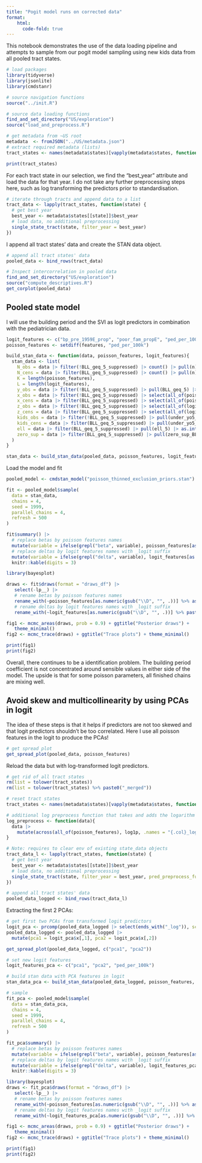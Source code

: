 ```yaml
---
title: "Pogit model runs on corrected data"
format:
    html:
      code-fold: true
---
```


This notebook demonstrates the use of the data loading pipeline and attempts to sample from our pogit model sampling using new kids data from all pooled tract states.

```r
# load packages
library(tidyverse)
library(jsonlite)
library(cmdstanr)

# source navigation functions
source("../init.R")

# source data loading functions
find_and_set_directory("US/exploration")
source("load_and_preprocess.R")
```

```r
# get metadata from ~US root
metadata  <- fromJSON("../US/metadata.json")
# extract required metadata (lists)
tract_states <- names(metadata$states)[vapply(metadata$states, function(x) x$geography == "tract" && is.null(x$issues), logical(1))]

print(tract_states)
```

For each tract state in our selection, we find the "best_year" attribute and load the data for that year. I do not take any further preprocessing steps here, such as log transforming the predictors prior to standardisation.

```r
# iterate through tracts and append data to a list
tract_data <- lapply(tract_states, function(state) {
  # get best year
  best_year <- metadata$states[[state]]$best_year
  # load data, no additional preprocessing
  single_state_tract(state, filter_year = best_year)
})
```

I append all tract states' data and create the STAN data object.

```r
# append all tract states' data
pooled_data <- bind_rows(tract_data)

# Inspect intercorrelation in pooled data
find_and_set_directory("US/exploration")
source("compute_descriptives.R")
get_corplot(pooled_data)
```

## Pooled state model

I will use the building period and the SVI as logit predictors in combination with the pediatrician data.

```r
logit_features <- c("bp_pre_1959E_prop", "poor_fam_propE", "ped_per_100k")
poisson_features <- setdiff(features, "ped_per_100k")

build_stan_data <- function(data, poisson_features, logit_features){
  stan_data <- list(
    N_obs = data |> filter(!BLL_geq_5_suppressed) |> count() |> pull(n),
    N_cens = data |> filter(BLL_geq_5_suppressed) |> count() |> pull(n),
    K = length(poisson_features),
    L = length(logit_features),
    y_obs = data |> filter(!BLL_geq_5_suppressed) |> pull(BLL_geq_5) |> as.numeric(),
    x_obs = data |> filter(!BLL_geq_5_suppressed) |> select(all_of(poisson_features)),
    x_cens = data |> filter(BLL_geq_5_suppressed) |> select(all_of(poisson_features)),
    z_obs = data |> filter(!BLL_geq_5_suppressed) |> select(all_of(logit_features)),
    z_cens = data |> filter(BLL_geq_5_suppressed) |> select(all_of(logit_features)),
    kids_obs = data |> filter(!BLL_geq_5_suppressed) |> pull(under_yo5_ppl),
    kids_cens = data |> filter(BLL_geq_5_suppressed) |> pull(under_yo5_ppl),
    ell = data |> filter(BLL_geq_5_suppressed) |> pull(ell_5) |> as.integer(),
    zero_sup = data |> filter(BLL_geq_5_suppressed) |> pull(zero_sup_BLL_5) |> as.integer()
  )
}

stan_data <- build_stan_data(pooled_data, poisson_features, logit_features)
```

Load the model and fit

```r
pooled_model <- cmdstan_model("poisson_thinned_exclusion_priors.stan")

fit <- pooled_model$sample(
  data = stan_data, 
  chains = 4,
  seed = 1999,
  parallel_chains = 4,
  refresh = 500
)
```

```r
fit$summary() |> 
  # replace betas by poisson features names
  mutate(variable = ifelse(grepl("beta", variable), poisson_features[as.numeric(gsub("\\D", "", variable))], variable)) |>
  # replace deltas by logit features names with _logit suffix
  mutate(variable = ifelse(grepl("delta", variable), logit_features[as.numeric(gsub("\\D", "", variable))] %>% paste0("_logit"), variable)) |> 
  knitr::kable(digits = 3)
```

```r
library(bayesplot)

draws <- fit$draws(format = "draws_df") |>
   select(-lp__) |> 
   # rename betas by poisson features names
   rename_with(~poisson_features[as.numeric(gsub("\\D", "", .))] %>% as.character(), starts_with("beta")) |>
   # rename deltas by logit features names with _logit suffix
   rename_with(~logit_features[as.numeric(gsub("\\D", "", .))] %>% paste0("_logit"), starts_with("delta"))

fig1 <- mcmc_areas(draws, prob = 0.9) + ggtitle("Posterior draws") +
   theme_minimal()
fig2 <- mcmc_trace(draws) + ggtitle("Trace plots") + theme_minimal()

print(fig1)
print(fig2)
```

Overall, there continues to be a identification problem. The building period coefficient is not concentrated around sensible values in either side of the model. The upside is that for some poisson parameters, all finished chains are mixing well.

## Avoid skew and multicollinearity by using PCAs in logit

The idea of these steps is that it helps if predictors are not too skewed and that logit predictors shouldn't be too correlated. Here I use all poisson features in the logit to produce the PCAs!

```r
# get spread plot
get_spread_plot(pooled_data, poisson_features)
```

Reload the data but with log-transformed logit predictors.

```r
# get rid of all tract states
rm(list = tolower(tract_states))
rm(list = tolower(tract_states) %>% paste0("_merged"))

# reset tract states
tract_states <- names(metadata$states)[vapply(metadata$states, function(x) x$geography == "tract" && is.null(x$issues), logical(1))]

# additional log preprocess function that takes and adds the logarithm of the logit features
log_preprocess <- function(data){
  data |>
    mutate(across(all_of(poisson_features), log1p, .names = "{.col}_log"))
}

# Note: requires to clear env of existing state_data objects
tract_data_l <- lapply(tract_states, function(state) {
  # get best year
  best_year <- metadata$states[[state]]$best_year
  # load data, no additional preprocessing
  single_state_tract(state, filter_year = best_year, pred_preprocess_func = log_preprocess)
})

# append all tract states' data
pooled_data_logged <- bind_rows(tract_data_l)
```

Extracting the first 2 PCAs:

```r
# get first two PCAs from transformed logit predictors
logit_pca <- prcomp(pooled_data_logged |> select(ends_with("_log")), scale = TRUE, center = TRUE)
pooled_data_logged <- pooled_data_logged |>
  mutate(pca1 = logit_pca$x[,1], pca2 = logit_pca$x[,2])
```

```r
get_spread_plot(pooled_data_logged, c("pca1", "pca2"))
```

```r
# set new logit features
logit_features_pca <- c("pca1", "pca2", "ped_per_100k")

# build stan data with PCA features in logit
stan_data_pca <- build_stan_data(pooled_data_logged, poisson_features, logit_features_pca)

# sample
fit_pca <- pooled_model$sample(
  data = stan_data_pca, 
  chains = 4,
  seed = 1999,
  parallel_chains = 4,
  refresh = 500
)
```

```r
fit_pca$summary() |> 
  # replace betas by poisson features names
  mutate(variable = ifelse(grepl("beta", variable), poisson_features[as.numeric(gsub("\\D", "", variable))], variable)) |>
  # replace deltas by logit features names with _logit suffix
  mutate(variable = ifelse(grepl("delta", variable), logit_features_pca[as.numeric(gsub("\\D", "", variable))] %>% paste0("_logit"), variable)) |> 
  knitr::kable(digits = 3)
```

```r
library(bayesplot)
draws <- fit_pca$draws(format = "draws_df") |>
   select(-lp__) |> 
   # rename betas by poisson features names
   rename_with(~poisson_features[as.numeric(gsub("\\D", "", .))] %>% as.character(), starts_with("beta")) |>
   # rename deltas by logit features names with _logit suffix
   rename_with(~logit_features_pca[as.numeric(gsub("\\D", "", .))] %>% paste0("_logit"), starts_with("delta"))

fig1 <- mcmc_areas(draws, prob = 0.9) + ggtitle("Posterior draws") +
   theme_minimal()
fig2 <- mcmc_trace(draws) + ggtitle("Trace plots") + theme_minimal()

print(fig1)
print(fig2)
```
